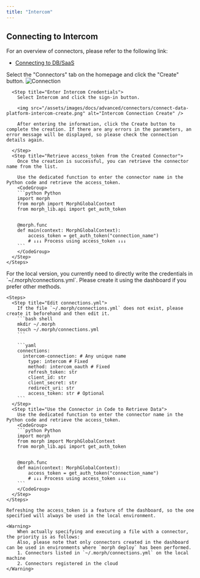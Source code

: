 ```yaml
---
title: "Intercom"
---
```


## Connecting to Intercom

For an overview of connectors, please refer to the following link:

- [Connecting to DB/SaaS](/docs/en/develop/guides/integration)

<Tabs>
  <Tab title="Dashboard">
    <Steps>
      <Step title="Create a Connector">
        Select the "Connectors" tab on the homepage and click the "Create" button.
        <img src="/assets/images/docs/advanced/connectors/connect-data-platform-connection.png" alt="Connection" />
      </Step>

      <Step title="Enter Intercom Credentials">
        Select Intercom and click the sign-in button.

        <img src="/assets/images/docs/advanced/connectors/connect-data-platform-intercom-create.png" alt="Intercom Connection Create" />

        After entering the information, click the Create button to complete the creation. If there are any errors in the parameters, an error message will be displayed, so please check the connection details again.

      </Step>
      <Step title="Retrieve access_token from the Created Connector">
        Once the creation is successful, you can retrieve the connector name from the list.

        Use the dedicated function to enter the connector name in the Python code and retrieve the access_token.
        <CodeGroup>
        ```python Python
        import morph
        from morph import MorphGlobalContext
        from morph_lib.api import get_auth_token


        @morph.func
        def main(context: MorphGlobalContext):
            access_token = get_auth_token("connection_name")
            # ↓↓↓ Process using access_token ↓↓↓
        ```
        </CodeGroup>
      </Step>
    </Steps>

  </Tab>
  <Tab title="Local Version">
    <Info>For the local version, you currently need to directly write the credentials in `~/.morph/connections.yml`. Please create it using the dashboard if you prefer other methods.</Info>

    <Steps>
      <Step title="Edit connections.yml">
        If the file `~/.morph/connections.yml` does not exist, please create it beforehand and then edit it.
        ```bash shell
        mkdir ~/.morph
        touch ~/.morph/connections.yml
        ```

        ```yaml
        connections:
          intercom-connection: # Any unique name
            type: intercom # Fixed
            method: intercom_oauth # Fixed
            refresh_token: str
            client_id: str
            client_secret: str
            redirect_uri: str
            access_token: str # Optional
        ```
      </Step>
      <Step title="Use the Connector in Code to Retrieve Data">
        Use the dedicated function to enter the connector name in the Python code and retrieve the access_token.
        <CodeGroup>
        ```python Python
        import morph
        from morph import MorphGlobalContext
        from morph_lib.api import get_auth_token


        @morph.func
        def main(context: MorphGlobalContext):
            access_token = get_auth_token("connection_name")
            # ↓↓↓ Process using access_token ↓↓↓
        ```
        </CodeGroup>
      </Step>
    </Steps>

    Refreshing the access_token is a feature of the dashboard, so the one specified will always be used in the local environment.

    <Warning>
        When actually specifying and executing a file with a connector, the priority is as follows:
        Also, please note that only connectors created in the dashboard can be used in environments where `morph deploy` has been performed.
        1. Connectors listed in `~/.morph/connections.yml` on the local machine
        2. Connectors registered in the cloud
    </Warning>

  </Tab>
</Tabs>

